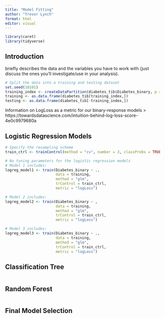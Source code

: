 ```yaml
---
title: "Model Fitting"
author: "Trevor Lynch"
format: html
editor: visual
---
```



```r
library(caret)
library(tidyverse)
```

## Introduction

briefly describes the data and the variables you have to work with (just discuss the ones you’ll investigate/use in your analysis).


```r
# Split the data into a training and testing dataset
set.seed(10101)
training_index <- createDataPartition(diabetes_tib$Diabetes_binary, p = 0.7, list = F)
training <- as.data.frame(diabetes_tib[training_index,])
testing <- as.data.frame(diabetes_tib[-training_index,])
```

Information on LogLoss as a metric for our binary-response models
> https://towardsdatascience.com/intuition-behind-log-loss-score-4e0c9979680a

## Logistic Regression Models
```r
# Specify the resampling scheme
train_ctrl <- trainControl(method = "cv", number = 3, classProbs = TRUE, verboseIter = T, summaryFunction = mnLogLoss)

# No tuning parameters for the logistic regression models
# Model 1 includes: 
logreg_model1 <- train(Diabetes_binary ~ ., 
                       data = training, 
                       method = "glm",
                       trControl = train_ctrl, 
                       metric = "logLoss")

# Model 2 includes: 
logreg_model2 <- train(Diabetes_binary ~ , 
                       data = training, 
                       method = "glm",
                       trControl = train_ctrl, 
                       metric = "logLoss")

# Model 3 includes: 
logreg_model3 <- train(Diabetes_binary ~ ., 
                       data = training, 
                       method = "glm",
                       trControl = train_ctrl, 
                       metric = "logLoss")

```

## Classification Tree
```r

```

## Random Forest
```r

```

## Final Model Selection
```r

```
